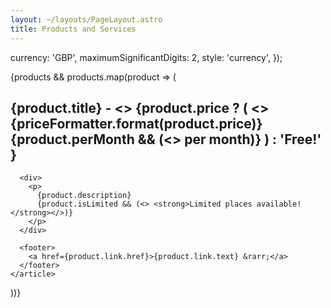 ```yaml
---
layout: ~/layouts/PageLayout.astro
title: Products and Services
---
```



  currency: 'GBP',
  maximumSignificantDigits: 2,
  style: 'currency',
});

<div class="space-y-6">
  {products && products.map(product => (
    <article class="space-y-4">
      <h2>
        {product.title} - <> </>
        {product.price
          ? (
              <>{priceFormatter.format(product.price)}
              {product.perMonth && (<> per month</>)}
              </>
            )
          : 'Free!'
        }
      </h2>

      <div>
        <p>
          {product.description}
          {product.isLimited && (<> <strong>Limited places available!</strong></>)}
        </p>
      </div>

      <footer>
        <a href={product.link.href}>{product.link.text} &rarr;</a>
      </footer>
    </article>
  ))}
</div>

